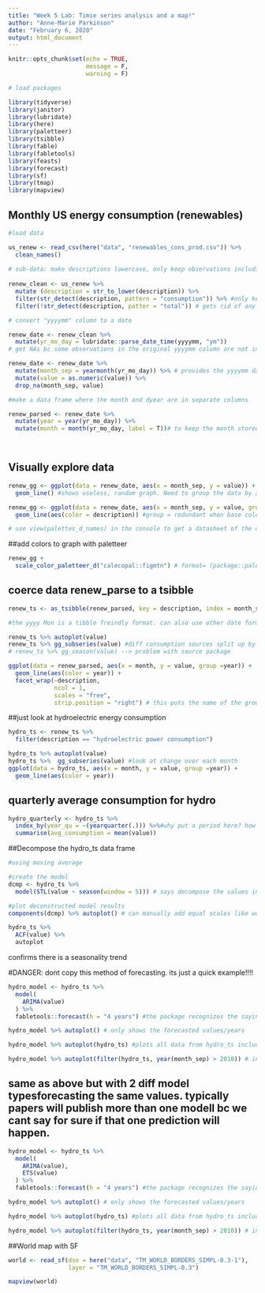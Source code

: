 ```yaml
---
title: "Week 5 Lab: Timie series analysis and a map!"
author: "Anne-Marie Parkinson"
date: "February 6, 2020"
output: html_document
---
```


```r
knitr::opts_chunk$set(echo = TRUE,
                      message = F,
                      warning = F)
```

```r
# load packages

library(tidyverse)
library(janitor)
library(lubridate)
library(here)
library(paletteer)
library(tsibble)
library(fable)
library(fabletools)
library(feasts)
library(forecast)
library(sf)
library(tmap)
library(mapview)

```

## Monthly US energy consumption (renewables)

```r

#load data

us_renew <- read_csv(here("data", "renewables_cons_prod.csv")) %>% 
  clean_names()
  
# sub-data: make descriptions lowercase, only keep observations including the phrase "consumption", remove observations in the description column with the phrase "total"
  
renew_clean <- us_renew %>% 
  mutate (description = str_to_lower(description)) %>% 
  filter(str_detect(description, pattern = "consumption")) %>% #only keeps observations in this column with the word consumption
  filter(!str_detect(description, patter = "total")) # gets rid of any obs where the word total is incldued in the observation. use the ! in front of str_detect to remove (instead of keep) observations

```





```r
# convert "yyyymm" column to a date

renew_date <- renew_clean %>% 
  mutate(yr_mo_day = lubridate::parse_date_time(yyyymm, "ym"))
# get NAs bc some observations in the original yyyymm column are not in the traditional yyyymm format (ex/ 191913, theres no 13th month). Gives all values the day value of 01

renew_date <- renew_date %>% 
  mutate(month_sep = yearmonth(yr_mo_day)) %>% # provides the yyyymm data in "yyyy first 3 letter of the Name of Month" format
  mutate(value = as.numeric(value)) %>% 
  drop_na(month_sep, value)

#make a data frame where the month and dyear are in separate columns

renew_parsed <- renew_date %>% 
  mutate(year = year(yr_mo_day)) %>% 
  mutate(month = month(yr_mo_day, label = T))# to keep the month stored as a labeled name (in 3 letter abrev. frmat) instead of a number (which is the default) use label = T

  

```

## Visually explore data

```r

renew_gg <- ggplot(data = renew_date, aes(x = month_sep, y = value)) +
  geom_line() #shows useless, random graph. Need to group the data by a specific column

renew_gg <- ggplot(data = renew_date, aes(x = month_sep, y = value, group = description)) +
  geom_line(aes(color = description)) #group = redundant when base color on an aesthetic, but can still keep it 

# use view(palettes_d_names) in the console to get a datasheet of the diff packages and the names and how many colors in the package (this is in the length column). Need to use palettes_d bc have aes based on discrete data. use palettes_c_names for data for continuous data

```

##add colors to graph with paletteer

```r
renew_gg +
  scale_color_paletteer_d("calecopal::figmtn") # format= (package::palette name). make sure to use ..._d bc the color is based on discrete data. Make sure palette you use has enough colors for the number of discrete classes you have. in this case, we need a package with 7+ colors
```


## coerce data renew_parse to a tsibble
```r

renew_ts <- as_tsibble(renew_parsed, key = description, index = month_sep)

#the yyyy Mon is a tibble freindly format. can also use other date formats

```


```r
renew_ts %>% autoplot(value)
renew_ts %>% gg_subseries(value) #diff consumption sources split up by month
# renew_ts %>% gg_season(value) --> problem with source package

ggplot(data = renew_parsed, aes(x = month, y = value, group =year)) +
  geom_line(aes(color = year)) +
  facet_wrap(~description,
             ncol = 1,
             scales = "free", 
             strip.position = "right") # this puts the name of the groups on the side instead of on the top, which is the default

```


##just look at hydroelectric energy consumption

```r
hydro_ts <- renew_ts %>% 
  filter(description == "hydroelectric power consumption")

hydro_ts %>% autoplot(value)
hydro_ts %>%  gg_subseries(value) #look at change over each month
ggplot(data = hydro_ts, aes(x = month, y = value, group =year)) +
  geom_line(aes(color = year))

```

## quarterly average consumption for hydro

```r
hydro_quarterly <- hydro_ts %>% 
  index_by(year_qu = ~(yearquarter(.))) %>%#why put a period here? how does r know which column to index by? also what are the quarters? jan-mar, apr-june, etc?
  summarise(avg_consumption = mean(value))

```

##Decompose the hydro_ts data frame

```r
#using moving average

#create the model
dcmp <- hydro_ts %>% 
  model(STL(value ~ season(window = 5))) # says decompose the values in the value column using a window of 5

#plot deconstructed model results 
components(dcmp) %>% autoplot() # can manually add equal scales like would in ggplot

```


```r
hydro_ts %>% 
  ACF(value) %>% 
  autoplot

```
confirms there is a seasonality trend 

#DANGER: dont copy this method of forecasting. its just a quick example!!!!

```r
hydro_model <- hydro_ts %>% 
  model(
    ARIMA(value)
  ) %>% 
  fabletools::forecast(h = "4 years") #the package recognizes the saying 4 years!

hydro_model %>% autoplot() # only shows the forecasted values/years 

hydro_model %>% autoplot(hydro_ts) #plots all data from hydro_ts including the predicted values

hydro_model %>% autoplot(filter(hydro_ts, year(month_sep) > 2010)) # in hydro_ts dataset, only plot just the years after 2010 plus the predicted values

```

## same as above but with 2 diff model typesforecasting the same values. typically papers will publish more than one modell bc we cant say for sure if that one prediction will happen. 
```r
hydro_model <- hydro_ts %>% 
  model(
    ARIMA(value),
    ETS(value)
  ) %>% 
  fabletools::forecast(h = "4 years") #the package recognizes the saying 4 years!

hydro_model %>% autoplot() # only shows the forecasted values/years 

hydro_model %>% autoplot(hydro_ts) #plots all data from hydro_ts including the predicted values

hydro_model %>% autoplot(filter(hydro_ts, year(month_sep) > 2010)) # in hydro_ts dataset, only plot just the years after 2010 plus the predicted values

```



##World map with SF

```r
world <- read_sf(dsn = here("data", "TM_WORLD_BORDERS_SIMPL-0.3-1"), 
                 layer = "TM_WORLD_BORDERS_SIMPL-0.3")
```

```r
mapview(world)
```











